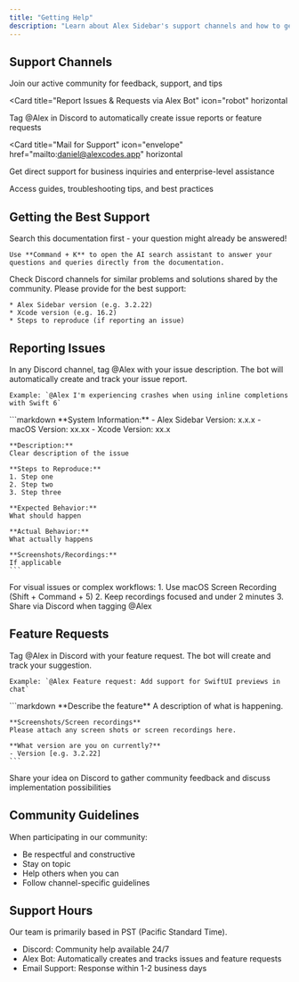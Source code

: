 ```yaml
---
title: "Getting Help"
description: "Learn about Alex Sidebar's support channels and how to get assistance"
---
```


## Support Channels

<CardGroup cols={2}>
  <Card 
    title="Discord Community" 
    icon="discord" 
    href="https://discord.gg/T5zxfReEnd"
    horizontal>
    Join our active community for feedback, support, and tips
  </Card>

<Card
  title="Report Issues & Requests via Alex Bot"
  icon="robot"
  horizontal
>
  Tag @Alex in Discord to automatically create issue reports or feature requests
</Card>

<Card
  title="Mail for Support"
  icon="envelope"
  href="mailto:daniel@alexcodes.app"
  horizontal
>
  Get direct support for business inquiries and enterprise-level assistance
</Card>

  <Card 
    title="Refer to Documentation" 
    icon="book" 
    href="https://www.alexcodes.app/docs"
    horizontal>
    Access guides, troubleshooting tips, and best practices
  </Card>
</CardGroup>

## Getting the Best Support

<Steps>
  <Step title="Check Documentation">
    Search this documentation first - your question might already be answered!
    
    Use **Command + K** to open the AI search assistant to answer your questions and queries directly from the documentation.
  </Step>

<Step title="Search Discord Channels">
  Check Discord channels for similar problems and solutions shared by the community.
</Step>

  <Step title="Gather Information">
    Please provide for the best support:
    
    * Alex Sidebar version (e.g. 3.2.22)
    * Xcode version (e.g. 16.2)
    * Steps to reproduce (if reporting an issue)
  </Step>
</Steps>

## Reporting Issues

<Steps>
  <Step title="Use Alex Bot in Discord">
    In any Discord channel, tag @Alex with your issue description. The bot will automatically create and track your issue report.
    
    Example: `@Alex I'm experiencing crashes when using inline completions with Swift 6`
  </Step>

  <Step title="Include Essential Information">
    ```markdown
    **System Information:**
    - Alex Sidebar Version: x.x.x
    - macOS Version: xx.xx
    - Xcode Version: xx.x

    **Description:**
    Clear description of the issue

    **Steps to Reproduce:**
    1. Step one
    2. Step two
    3. Step three

    **Expected Behavior:**
    What should happen

    **Actual Behavior:**
    What actually happens

    **Screenshots/Recordings:**
    If applicable
    ```

  </Step>

  <Step title="Recording Issues">
    For visual issues or complex workflows:
    1. Use macOS Screen Recording (Shift + Command + 5)
    2. Keep recordings focused and under 2 minutes
    3. Share via Discord when tagging @Alex
  </Step>
</Steps>

## Feature Requests

<Steps>
  <Step title="Use Alex Bot for Feature Requests">
    Tag @Alex in Discord with your feature request. The bot will create and track your suggestion.
    
    Example: `@Alex Feature request: Add support for SwiftUI previews in chat`
  </Step>

  <Step title="Include Essential Information">
    ```markdown
    **Describe the feature**
    A description of what is happening.

    **Screenshots/Screen recordings**
    Please attach any screen shots or screen recordings here.

    **What version are you on currently?**
    - Version [e.g. 3.2.22]
    ```

  </Step>

  <Step title="Gather Support">
    Share your idea on Discord to gather community feedback and discuss implementation possibilities
  </Step>
</Steps>

## Community Guidelines

When participating in our community:

- Be respectful and constructive
- Stay on topic
- Help others when you can
- Follow channel-specific guidelines

## Support Hours

Our team is primarily based in PST (Pacific Standard Time).

- Discord: Community help available 24/7
- Alex Bot: Automatically creates and tracks issues and feature requests
- Email Support: Response within 1-2 business days